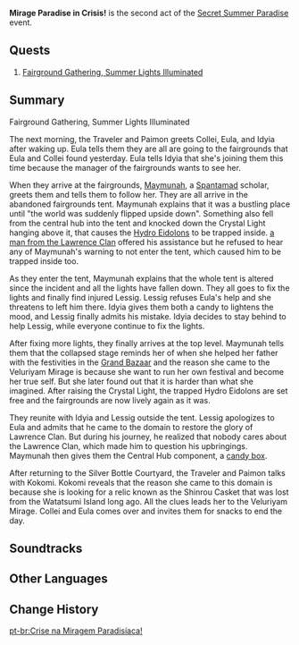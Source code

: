 {{Act Infobox
|image          = Secret Summer Paradise Chapter.png
|type           = Story
|event_name     = Secret Summer Paradise
|actNum         = II
|prev           = An Invitation From Afar!
|next           = Dreams and First Encounters!
}}
'''Mirage Paradise in Crisis!''' is the second act of the [[Secret Summer Paradise]] event.

==Quests==
# [[Fairground Gathering, Summer Lights Illuminated]]

==Summary==
{{Description|Everyone is collecting scattered components to repair the huge central hub in the Veluriyam Mirage. During this time, you even discover some key clues...}}
;Fairground Gathering, Summer Lights Illuminated

The next morning, the Traveler and Paimon greets Collei, Eula, and Idyia after waking up. Eula tells them they are all are going to the fairgrounds that Eula and Collei found yesterday. Eula tells Idyia that she's joining them this time because the manager of the fairgrounds wants to see her.

When they arrive at the fairgrounds, [[Maymunah]], a [[Spantamad]] scholar, greets them and tells them to follow her. They are all arrive in the abandoned fairgrounds tent. Maymunah explains that it was a bustling place until "the world was suddenly flipped upside down". Something also fell from the central hub into the tent and knocked down the Crystal Light hanging above it, that causes the [[Hydro Eidolon]]s to be trapped inside. [[Lessig|a man from the Lawrence Clan]] offered his assistance but he refused to hear any of Maymunah's warning to not enter the tent, which caused him to be trapped inside too.

As they enter the tent, Maymunah explains that the whole tent is altered since the incident and all the lights have fallen down. They all goes to fix the lights and finally find injured Lessig. Lessig refuses Eula's help and she threatens to left him there. Idyia gives them both a candy to lightens the mood, and Lessig finally admits his mistake. Idyia decides to stay behind to help Lessig, while everyone continue to fix the lights.

After fixing more lights, they finally arrives at the top level. Maymunah tells them that the collapsed stage reminds her of when she helped her father with the festivities in the [[Grand Bazaar]] and the reason she came to the Veluriyam Mirage is because she want to run her own festival and become her true self. But she later found out that it is harder than what she imagined. After raising the Crystal Light, the trapped Hydro Eidolons are set free and the fairgrounds are now lively again as it was.

They reunite with Idyia and Lessig outside the tent. Lessig apologizes to Eula and admits that he came to the domain to restore the glory of Lawrence Clan. But during his journey, he realized that nobody cares about the Lawrence Clan, which made him to question his upbringings. Maymunah then gives them the Central Hub component, a [[Familiar-Looking Candy Box|candy box]].

After returning to the Silver Bottle Courtyard, the Traveler and Paimon talks with Kokomi. Kokomi reveals that the reason she came to this domain is because she is looking for a relic known as the Shinrou Casket that was lost from the Watatsumi Island long ago. All the clues leads her to the Veluriyam Mirage. Collei and Eula comes over and invites them for snacks to end the day.

==Soundtracks==
{{Soundtracks by Category Table|type=quest}}

==Other Languages==
{{Other Languages
|en      = Mirage Paradise in Crisis!
|zhs     = 蜃境乐园大危机！
|zhs_rm  = 
|zht     = 蜃境樂園大危機！
|zht_rm  = 
|zh_tl   = 
|ja      = 蜃境楽園大ピンチ！
|ja_rm   = Shinkyou Rakuen Dai-pinchi!{{Assumed}}
|ja_tl   = 
|ko      = 신기루 낙원 대위기!
|ko_tl   = Mirage Paradise Crisis!
|es      = ¡La crisis en la tierra de los espejismos!
|es_tl   = Crisis in the Land of Mirages!
|fr      = Crise au paradis miragé !
|fr_tl   = Crisis at the Mirage Paradise!
|ru      = Переполох в саду призрачных зеркал!
|ru_tl   = Commotion in the Garden of Illusory Mirrors!
|th      = วิกฤตสวนสนุกในแดนมายา!
|th_rm   = 
|th_tl   = 
|vi      = Nguy Hiểm Trong Vườn Hè!
|vi_tl   = 
|de      = Große Krise im Paradies der Mirage!
|de_tl   = Major Crisis in the Mirage's Paradise!
|id      = Bahaya di Taman Cermin Khayalan!
|id_tl   = Danger at the Imaginary Mirror Garden!
|pt      = Crise na Miragem Paradisíaca!
|pt_tl   = 
|tr      = Serap Cennetinde Kriz!
|tr_tl   = 
|it      = Paradiso dei miraggi in crisi!
|it_tl   = Mirage Paradise in Crisis!
}}

==Change History==
{{Change History|3.8}}

[[pt-br:Crise na Miragem Paradisíaca!]]